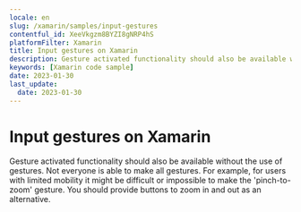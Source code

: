 ```yaml
---
locale: en
slug: /xamarin/samples/input-gestures
contentful_id: XeeVkgzm8BYZI8gNRP4hS
platformFilter: Xamarin
title: Input gestures on Xamarin
description: Gesture activated functionality should also be available without the use of gestures.
keywords: [Xamarin code sample]
date: 2023-01-30
last_update:
  date: 2023-01-30
---
```


# Input gestures on Xamarin

Gesture activated functionality should also be available without the use of gestures. Not everyone is able to make all gestures. For example, for users with limited mobility it might be difficult or impossible to make the 'pinch-to-zoom' gesture. You should provide buttons to zoom in and out as an alternative.

<CodeSample id="input-gestures" locale="en" platform="xamarin"/>
